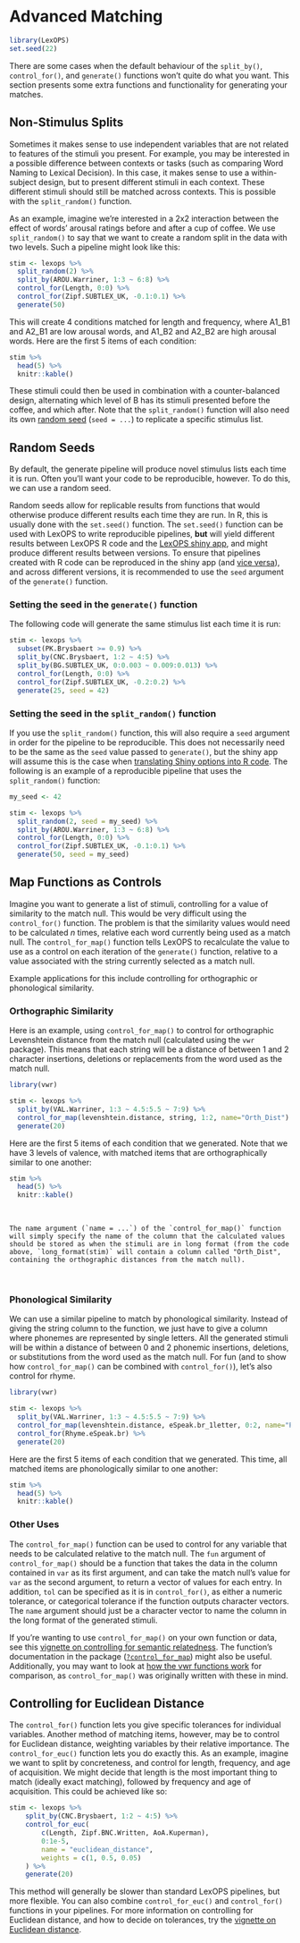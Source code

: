 # Advanced Matching

```r
library(LexOPS)
set.seed(22)
```

There are some cases when the default behaviour of the `split_by()`, `control_for()`, and `generate()` functions won't quite do what you want. This section presents some extra functions and functionality for generating your matches.

## Non-Stimulus Splits

Sometimes it makes sense to use independent variables that are not related to features of the stimuli you present. For example, you may be interested in a possible difference between contexts or tasks (such as comparing Word Naming to Lexical Decision). In this case, it makes sense to use a within-subject design, but to present different stimuli in each context. These different stimuli should still be matched across contexts. This is possible with the `split_random()` function.

As an example, imagine we're interested in a 2x2 interaction between the effect of words' arousal ratings before and after a cup of coffee. We use `split_random()` to say that we want to create a random split in the data with two levels. Such a pipeline might look like this:

```r
stim <- lexops %>%
  split_random(2) %>%
  split_by(AROU.Warriner, 1:3 ~ 6:8) %>%
  control_for(Length, 0:0) %>%
  control_for(Zipf.SUBTLEX_UK, -0.1:0.1) %>%
  generate(50)
```

This will create 4 conditions matched for length and frequency, where A1_B1 and A2_B1 are low arousal words, and A1_B2 and A2_B2 are high arousal words. Here are the first 5 items of each condition:

```r
stim %>%
  head(5) %>%
  knitr::kable()
```

These stimuli could then be used in combination with a counter-balanced design, alternating which level of B has its stimuli presented before the coffee, and which after. Note that the `split_random()` function will also need its own [random seed](#random-seeds) (`seed = ...`) to replicate a specific stimulus list.

## Random Seeds

By default, the generate pipeline will produce novel stimulus lists each time it is run. Often you'll want your code to be reproducible, however. To do this, we can use a random seed.

Random seeds allow for replicable results from functions that would otherwise produce different results each time they are run. In R, this is usually done with the `set.seed()` function. The `set.seed()` function can be used with LexOPS to write reproducible pipelines, **but** will yield different results between LexOPS R code and the [LexOPS shiny app](lexops-shiny-app.html), and might produce different results between versions. To ensure that pipelines created with R code can be reproduced in the shiny app (and [vice versa](lexops-shiny-app.html#random-seeds)), and across different versions, it is recommended to use the `seed` argument of the `generate()` function.

### Setting the seed in the `generate()` function {-}

The following code will generate the same stimulus list each time it is run:

```r
stim <- lexops %>%
  subset(PK.Brysbaert >= 0.9) %>%
  split_by(CNC.Brysbaert, 1:2 ~ 4:5) %>%
  split_by(BG.SUBTLEX_UK, 0:0.003 ~ 0.009:0.013) %>%
  control_for(Length, 0:0) %>%
  control_for(Zipf.SUBTLEX_UK, -0.2:0.2) %>%
  generate(25, seed = 42)
```

### Setting the seed in the `split_random()` function {-}

If you use the `split_random()` function, this will also require a `seed` argument in order for the pipeline to be reproducible. This does not necessarily need to be the same as the `seed` value passed to `generate()`, but the shiny app will assume this is the case when [translating Shiny options into R code](lexops-shiny-app.html#codify). The following is an example of a reproducible pipeline that uses the `split_random()` function:

```r
my_seed <- 42

stim <- lexops %>%
  split_random(2, seed = my_seed) %>%
  split_by(AROU.Warriner, 1:3 ~ 6:8) %>%
  control_for(Length, 0:0) %>%
  control_for(Zipf.SUBTLEX_UK, -0.1:0.1) %>%
  generate(50, seed = my_seed)
```

## Map Functions as Controls

Imagine you want to generate a list of stimuli, controlling for a value of similarity to the match null. This would be very difficult using the `control_for()` function. The problem is that the similarity values would need to be calculated *n* times, relative each word currently being used as a match null. The `control_for_map()` function tells LexOPS to recalculate the value to use as a control on each iteration of the `generate()` function, relative to a value associated with the string currently selected as a match null.

Example applications for this include controlling for orthographic or phonological similarity.

### Orthographic Similarity

Here is an example, using `control_for_map()` to control for orthographic Levenshtein distance from the match null (calculated using the `vwr` package). This means that each string will be a distance of between 1 and 2 character insertions, deletions or replacements from the word used as the match null.

```r
library(vwr)

stim <- lexops %>%
  split_by(VAL.Warriner, 1:3 ~ 4.5:5.5 ~ 7:9) %>%
  control_for_map(levenshtein.distance, string, 1:2, name="Orth_Dist") %>%
  generate(20)
```

Here are the first 5 items of each condition that we generated. Note that we have 3 levels of valence, with matched items that are orthographically similar to one another:

\small
```r
stim %>%
  head(5) %>%
  knitr::kable()
```
\normalsize

<br>
```block
The name argument (`name = ...`) of the `control_for_map()` function will simply specify the name of the column that the calculated values should be stored as when the stimuli are in long format (from the code above, `long_format(stim)` will contain a column called "Orth_Dist", containing the orthographic distances from the match null).
```
<br>

### Phonological Similarity

We can use a similar pipeline to match by phonological similarity. Instead of giving the string column to the function, we just have to give a column where phonemes are represented by single letters. All the generated stimuli will be within a distance of between 0 and 2 phonemic insertions, deletions, or substitutions from the word used as the match null. For fun (and to show how `control_for_map()` can be combined with `control_for()`), let's also control for rhyme.

```r
library(vwr)

stim <- lexops %>%
  split_by(VAL.Warriner, 1:3 ~ 4.5:5.5 ~ 7:9) %>%
  control_for_map(levenshtein.distance, eSpeak.br_1letter, 0:2, name="Phon_Dist") %>%
  control_for(Rhyme.eSpeak.br) %>%
  generate(20)
```

Here are the first 5 items of each condition that we generated. This time, all matched items are phonologically similar to one another:

\small
```r
stim %>%
  head(5) %>%
  knitr::kable()
```
\normalsize

### Other Uses

The `control_for_map()` function can be used to control for any variable that needs to be calculated relative to the match null. The `fun` argument of `control_for_map()` should be a function that takes the data in the column contained in `var` as its first argument, and can take the match null's value for `var` as the second argument, to return a vector of values for each entry. In addition, `tol` can be specified as it is in `control_for()`, as either a numeric tolerance, or categorical tolerance if the function outputs character vectors. The `name` argument should just be a character vector to name the column in the long format of the generated stimuli.

If you're wanting to use `control_for_map()` on your own function or data, see this [vignette on controlling for semantic relatedness](vignettes/control_for_map.html). The function's documentation in the package ([`?control_for_map`](https://rdrr.io/github/JackEdTaylor/LexOPS/man/control_for_map.html)) might also be useful. Additionally, you may want to look at [how the vwr functions work](https://cran.r-project.org/web/packages/vwr/vwr.pdf) for comparison, as `control_for_map()` was originally written with these in mind.

## Controlling for Euclidean Distance

The `control_for()` function lets you give specific tolerances for individual variables. Another method of matching items, however, may be to control for Euclidean distance, weighting variables by their relative importance. The `control_for_euc()` function lets you do exactly this. As an example, imagine we want to split by concreteness, and control for length, frequency, and age of acquisition. We might decide that length is the most important thing to match (ideally exact matching), followed by frequency and age of acquisition. This could be achieved like so:

```r
stim <- lexops %>%
    split_by(CNC.Brysbaert, 1:2 ~ 4:5) %>%
    control_for_euc(
        c(Length, Zipf.BNC.Written, AoA.Kuperman),
        0:1e-5,
        name = "euclidean_distance",
        weights = c(1, 0.5, 0.05)
    ) %>%
    generate(20)
```

This method will generally be slower than standard LexOPS pipelines, but more flexible. You can also combine `control_for_euc()` and `control_for()` functions in your pipelines. For more information on controlling for Euclidean distance, and how to decide on tolerances, try the [vignette on Euclidean distance](https://jackedtaylor.github.io/LexOPSdocs/vignettes/euclidean-distance.html).
